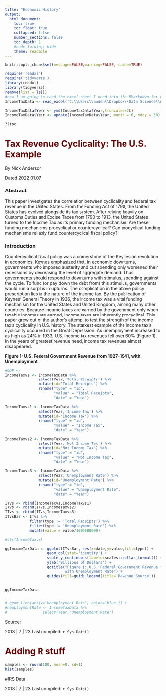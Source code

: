 ```yaml
---
title: "Economic History"
output:
  html_document:
    toc: true
    toc_float: true
    collapsed: false
    number_sections: false
    toc_depth: 1
    #code_folding: hide
    theme: readable
---
```


```r
knitr::opts_chunk$set(message=FALSE,warning=FALSE, cache=TRUE)
```

```r
require('readxl')
require('tidyverse')
library(readxl)
library(tidyverse)
remove(list = ls())
#now I am going to read the excel sheet I need into the RMarkdown for graphing
IncomeTaxData <- read_excel('C:\\Users\\anden\\Dropbox\\Data Science\\web Tax Revenue Cyclicality\\IncomeTaxData_NA.xlsx', sheet="RExport")

IncomeTaxData$Year <- ymd(IncomeTaxData$Year,truncated=2L)
IncomeTaxData$Year <- update(IncomeTaxData$Year, month = 6, mday = 30)

??toc

```


# Tax Revenue Cyclicality: The U.S. Example

By Nick Anderson

Dated 2022.01.07

### Abstract

This paper investigates the correlation between cyclicality and federal tax revenue in the United States. From the Funding Act of 1790, the United States has evolved alongside its tax system. After relying heavily on Customs Duties and Excise Taxes from 1790 to 1913, the United States turned to the Income Tax as its primary funding mechanism. Are these funding mechanisms procyclical or countercyclical? Can procyclical funding mechanisms reliably fund countercyclical fiscal policy? 

### Introduction

  Countercyclical fiscal policy was a cornerstone of the Keynesian revolution in economics. Keynes emphasized that, in economic downturns, governments who imposed austerity and cut spending only worsened their recessions by decreasing the level of aggregate demand. Thus, governments should respond to downturns with stimulus, spending against the cycle. To fund (or pay down the debt from) this stimulus, governments would run a surplus in upturns.
  The complication in the above policy prescription lies in the nature of the income tax. By the publication of Keynes’ General Theory in 1936, the income tax was a vital funding mechanism for the United States and United Kingdom, among many other countries. Because income taxes are earned by the government only when taxable incomes are earned, income taxes are inherently procyclical. This paper grew out of the author’s attempt to test the strength of the income tax’s cyclicality in U.S. history. 
  The starkest example of the income tax’s cyclicality occurred in the Great Depression. As unemployment increased to as high as 24% in 1933, U.S. income tax revenues fell over 60% (Figure 1). In the years of greatest revenue need, income tax revenues almost disappeared. 

**Figure 1: U.S. Federal Government Revenue from 1927-1941, with Unemployment**

```r

#GDP <- 
IncomeTaxvs <- IncomeTaxData %>%
               select(Year,'Total Receipts') %>% 
               mutate(id='Total Receipts') %>%
               rename("type" = "id",
                      "value" = "Total Receipts",
                      "date" = "Year")

IncomeTaxvs1 <- IncomeTaxData %>%
               select(Year,'Income Tax') %>% 
               mutate(id='Income Tax') %>%
               rename("type" = "id",
                      "value" = "Income Tax",
                      "date" = "Year")

IncomeTaxvs2 <- IncomeTaxData %>%
               select(Year,'Not Income Tax') %>% 
               mutate(id='Not Income Tax') %>%
               rename("type" = "id",
                      "value" = "Not Income Tax",
                      "date" = "Year")

IncomeTaxvs3 <- IncomeTaxData %>%
               select(Year,'Unemployment Rate') %>% 
               mutate(id='Unemployment Rate') %>%
               rename("type" = "id",
                      "value" = "Unemployment Rate",
                      "date" = "Year")

ITvs <- rbind(IncomeTaxvs,IncomeTaxvs1) 
ITvs <- rbind(ITvs,IncomeTaxvs2)
ITvs <- rbind(ITvs,IncomeTaxvs3)
ITvsBar <- ITvs %>%
           filter(type != 'Total Receipts') %>%
           filter(type != 'Unemployment Rate') %>%
           mutate(value = value/1000000000)

#str(IncomeTaxvs)

ggIncomeTaxData <- ggplot(ITvsBar, aes(x=date,y=value,fill=type)) +
                   geom_col(stat='identity') +
                   scale_y_continuous(labels=scales::dollar_format()) +
                   ylab('Billions of Dollars') +
                   ggtitle("Figure 1: U.S. Federal Government Revenue from 1927-1941, 
                           with Unemployment Rate") +
                   guides(fill=guide_legend(title='Revenue Source'))
                   

ggIncomeTaxData


# geom_line(aes(y='Unemployment Rate', color='blue')) +
#nemploymentRate <- IncomeTaxData %>%
#                select(Year,'Unemployment Rate')
```

Source: 

2018 | 7 | 23 Last compiled: `r Sys.Date()`

# Adding R stuff

```r
samples <- rnorm(100, mean=0, sd=1)
hist(samples)
```

#IRS Data


2018 | 7 | 23 Last compiled: `r Sys.Date()`





<style type="text/css">
.title {
  display: none;
}

.navbar-default {
    background-color: #640000 !important;
    
}

<!-- .navbar-nav { -->
<!--   color:white !important; -->

<!-- } -->

.navbar .navbar-brand, .navbar .navbar-nav .nav-links  {
  color: white;
}

.navbar-default .navbar-nav>li>a {
    color: white !important;
    font-weight: 150;
}

.navbar-nav > .active > a { 
    background-color: #006400 !important;
    font-weight: 175;
}

#getting-started img {
  margin-right: 10px;
  margin-left: 5px;
}


#TOC {
   
}

h1.title {
  color: #006400;
}

h1 {
  color: #640000;
}

h2 {
  color: #F4B5BD;
}


</style>

<div class="row" style="padding-top: 30px;">
<div class="col-sm-6">